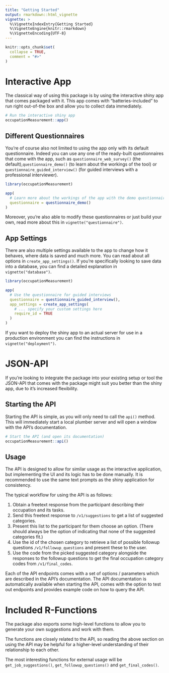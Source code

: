 ```yaml
---
title: "Getting Started"
output: rmarkdown::html_vignette
vignette: >
  %\VignetteIndexEntry{Getting Started}
  %\VignetteEngine{knitr::rmarkdown}
  %\VignetteEncoding{UTF-8}
---
```


```r
knitr::opts_chunk$set(
  collapse = TRUE,
  comment = "#>"
)
```

# Interactive App

The classical way of using this package is by using the interactive shiny app that comes packaged with it. This app comes with "batteries-included" to run right out-of-the box and allow you to collect data immediately.

```r
# Run the interactive shiny app
occupationMeasurement::app()
```

## Different Questionnaires

You're of course also not limited to using the app only with its default questionnaire. Indeed you can use any one of the ready-built questionnaires that come with the app, such as `questionnaire_web_survey()` (the default),`questionnaire_demo()` (to learn about the workings of the tool) or `questionnaire_guided_interview()` (for guided interviews with a professional interviewer).

```r
library(occupationMeasurement)

app(
  # Learn more about the workings of the app with the demo questionnaire
  questionnaire = questionnaire_demo()
)
```

Moreover, you're also able to modify these questionnaires or just build your own, read more about this in `vignette("questionnaire")`.

## App Settings

There are also multiple settings available to the app to change how it behaves, where data is saved and much more. You can read about all options in `create_app_settings()`. If you're specifically looking to save data into a database, you can find a detailed explanation in `vignette("database")`.

```r
library(occupationMeasurement)

app(
  # Use the questionnaire for guided interviews
  questionnaire = questionnaire_guided_interview(),
  app_settings = create_app_settings(
    # ... specify your custom settings here
    require_id = TRUE
  )
)
```

If you want to deploy the shiny app to an actual server for use in a production environment you can find the instructions in `vignette("deployment")`.

# JSON-API

If you're looking to integrate the package into your existing setup or tool the JSON-API that comes with the package might suit you better than the shiny app, due to it's increased flexibility.

## Starting the API

Starting the API is simple, as you will only need to call the `api()` method. This will immediately start a local plumber server and will open a window with the API's documentation.

```r
# Start the API (and open its documentation)
occupationMeasurement::api()
```

## Usage

The API is designed to allow for similar usage as the interactive application, but implementing the UI and its logic has to be done manually. It is recommended to use the same text prompts as the shiny application for consistency.

The typical workflow for using the API is as follows:

1. Obtain a freetext response from the participant describing their occupation and its tasks.
2. Send this freetext response to `/v1/suggestions` to get a list of suggested categories.
3. Present this list to the participant for them choose an option. (There should always be the option of indicating that none of the suggested categories fit.)
4. Use the id of the chosen category to retrieve a list of possible followup questions `/v1/followup_questions` and present these to the user.
5. Use the code from the picked suggested category alongside the responses to the followup questions to get the final occupation category codes from `/v1/final_codes`.

Each of the API endpoints comes with a set of options / parameters which are described in the API's documentation. The API documentation is automatically available when starting the API, comes with the option to test out endpoints and provides example code on how to query the API.

# Included R-Functions

The package also exports some high-level functions to allow you to generate your own suggestions and work with them.

The functions are closely related to the API, so reading the above section on using the API may be helpful for a higher-level understanding of their relationship to each other.

The most interesting functions for external usage will be `get_job_suggestions()`, `get_followup_questions()` and `get_final_codes()`.
